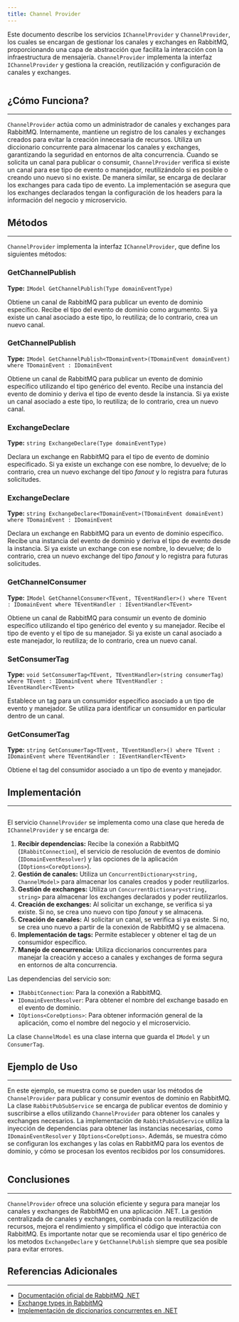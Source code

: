 ```yaml
---
title: Channel Provider
---
```



Este documento describe los servicios `IChannelProvider` y `ChannelProvider`, los cuales se encargan de gestionar los canales y exchanges en RabbitMQ, proporcionando una capa de abstracción que facilita la interacción con la infraestructura de mensajería. `ChannelProvider` implementa la interfaz `IChannelProvider` y gestiona la creación, reutilización y configuración de canales y exchanges.

```csharp url="packages/CodeDesignPlus.Net.RabbitMQ/src/CodeDesignPlus.Net.RabbitMQ.Abstractions/IChannelProvider.cs"
```

## ¿Cómo Funciona?
---

`ChannelProvider` actúa como un administrador de canales y exchanges para RabbitMQ. Internamente, mantiene un registro de los canales y exchanges creados para evitar la creación innecesaria de recursos. Utiliza un diccionario concurrente para almacenar los canales y exchanges, garantizando la seguridad en entornos de alta concurrencia. Cuando se solicita un canal para publicar o consumir, `ChannelProvider` verifica si existe un canal para ese tipo de evento o manejador, reutilizándolo si es posible o creando uno nuevo si no existe. De manera similar, se encarga de declarar los exchanges para cada tipo de evento. La implementación se asegura que los exchanges declarados tengan la configuración de los headers para la información del negocio y microservicio.

## Métodos
---

`ChannelProvider` implementa la interfaz `IChannelProvider`, que define los siguientes métodos:

### GetChannelPublish
**Type:** `IModel GetChannelPublish(Type domainEventType)`

Obtiene un canal de RabbitMQ para publicar un evento de dominio específico. Recibe el tipo del evento de dominio como argumento. Si ya existe un canal asociado a este tipo, lo reutiliza; de lo contrario, crea un nuevo canal.

### GetChannelPublish
**Type:** `IModel GetChannelPublish<TDomainEvent>(TDomainEvent domainEvent) where TDomainEvent : IDomainEvent`

Obtiene un canal de RabbitMQ para publicar un evento de dominio específico utilizando el tipo genérico del evento. Recibe una instancia del evento de dominio y deriva el tipo de evento desde la instancia. Si ya existe un canal asociado a este tipo, lo reutiliza; de lo contrario, crea un nuevo canal.

### ExchangeDeclare
**Type:** `string ExchangeDeclare(Type domainEventType)`

Declara un exchange en RabbitMQ para el tipo de evento de dominio especificado. Si ya existe un exchange con ese nombre, lo devuelve; de lo contrario, crea un nuevo exchange del tipo *fanout* y lo registra para futuras solicitudes.

### ExchangeDeclare
**Type:** `string ExchangeDeclare<TDomainEvent>(TDomainEvent domainEvent) where TDomainEvent : IDomainEvent`

Declara un exchange en RabbitMQ para un evento de dominio específico. Recibe una instancia del evento de dominio y deriva el tipo de evento desde la instancia. Si ya existe un exchange con ese nombre, lo devuelve; de lo contrario, crea un nuevo exchange del tipo *fanout* y lo registra para futuras solicitudes.

###  GetChannelConsumer
**Type:** `IModel GetChannelConsumer<TEvent, TEventHandler>() where TEvent : IDomainEvent where TEventHandler : IEventHandler<TEvent>`

Obtiene un canal de RabbitMQ para consumir un evento de dominio específico utilizando el tipo genérico del evento y su manejador. Recibe el tipo de evento y el tipo de su manejador. Si ya existe un canal asociado a este manejador, lo reutiliza; de lo contrario, crea un nuevo canal.

### SetConsumerTag
**Type:** `void SetConsumerTag<TEvent, TEventHandler>(string consumerTag) where TEvent : IDomainEvent where TEventHandler : IEventHandler<TEvent>`

Establece un tag para un consumidor específico asociado a un tipo de evento y manejador. Se utiliza para identificar un consumidor en particular dentro de un canal.

### GetConsumerTag
**Type:** `string GetConsumerTag<TEvent, TEventHandler>() where TEvent : IDomainEvent where TEventHandler : IEventHandler<TEvent>`

Obtiene el tag del consumidor asociado a un tipo de evento y manejador.

## Implementación
---

```csharp url="packages/CodeDesignPlus.Net.RabbitMQ/src/CodeDesignPlus.Net.RabbitMQ/Services/ChannelProvider.cs"
```

El servicio `ChannelProvider` se implementa como una clase que hereda de `IChannelProvider` y se encarga de:

1.  **Recibir dependencias:** Recibe la conexión a RabbitMQ (`IRabbitConnection`), el servicio de resolución de eventos de dominio (`IDomainEventResolver`) y las opciones de la aplicación (`IOptions<CoreOptions>`).
2.  **Gestión de canales:** Utiliza un `ConcurrentDictionary<string, ChannelModel>` para almacenar los canales creados y poder reutilizarlos.
3.  **Gestión de exchanges:** Utiliza un `ConcurrentDictionary<string, string>` para almacenar los exchanges declarados y poder reutilizarlos.
4.  **Creación de exchanges:** Al solicitar un exchange, se verifica si ya existe. Si no, se crea uno nuevo con tipo *fanout* y se almacena.
5.  **Creación de canales:** Al solicitar un canal, se verifica si ya existe. Si no, se crea uno nuevo a partir de la conexión de RabbitMQ y se almacena.
6.  **Implementación de tags:** Permite establecer y obtener el tag de un consumidor específico.
7.  **Manejo de concurrencia:** Utiliza diccionarios concurrentes para manejar la creación y acceso a canales y exchanges de forma segura en entornos de alta concurrencia.

Las dependencias del servicio son:

-  `IRabbitConnection`: Para la conexión a RabbitMQ.
-  `IDomainEventResolver`: Para obtener el nombre del exchange basado en el evento de dominio.
-  `IOptions<CoreOptions>`: Para obtener información general de la aplicación, como el nombre del negocio y el microservicio.

La clase `ChannelModel` es una clase interna que guarda el `IModel` y un `ConsumerTag`.

## Ejemplo de Uso
---

En este ejemplo, se muestra como se pueden usar los métodos de `ChannelProvider` para publicar y consumir eventos de dominio en RabbitMQ. La clase `RabbitPubSubService` se encarga de publicar eventos de dominio y suscribirse a ellos utilizando `ChannelProvider` para obtener los canales y exchanges necesarios. La implementación de `RabbitPubSubService` utiliza la inyección de dependencias para obtener las instancias necesarias, como `IDomainEventResolver` y `IOptions<CoreOptions>`. Además, se muestra cómo se configuran los exchanges y las colas en RabbitMQ para los eventos de dominio, y cómo se procesan los eventos recibidos por los consumidores.

```csharp url="packages/CodeDesignPlus.Net.RabbitMQ/src/CodeDesignPlus.Net.RabbitMQ/Services/RabbitPubSubService.cs"
```

## Conclusiones
---

`ChannelProvider` ofrece una solución eficiente y segura para manejar los canales y exchanges de RabbitMQ en una aplicación .NET. La gestión centralizada de canales y exchanges, combinada con la reutilización de recursos, mejora el rendimiento y simplifica el código que interactúa con RabbitMQ. Es importante notar que se recomienda usar el tipo genérico de los metodos `ExchangeDeclare` y `GetChannelPublish` siempre que sea posible para evitar errores.

## Referencias Adicionales
---

*   [Documentación oficial de RabbitMQ .NET](https://www.rabbitmq.com/dotnet.html)
*   [Exchange types in RabbitMQ](https://www.rabbitmq.com/tutorials/amqp-concepts.html#exchanges)
*  [Implementación de diccionarios concurrentes en .NET](https://learn.microsoft.com/en-us/dotnet/api/system.collections.concurrent.concurrentdictionary-2?view=net-8.0)
